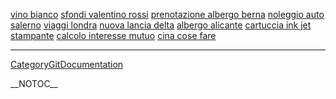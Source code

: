 <a href= http://vino-bianco.10blogz.cn >vino bianco</a>   <a href= http://sfondi-valentino-rossi.cool-blog.cn >sfondi valentino rossi</a>   <a href= http://prenotazione-albergo-berna.topsexblogs.cn >prenotazione albergo berna</a>   <a href= http://noleggio-auto-salerno.topsexblogs.cn >noleggio auto salerno</a>   <a href= http://viaggi-londra.topsexblogs.cn >viaggi londra</a>   <a href= http://nuova-lancia-delta.free-blogs.cn >nuova lancia delta</a>   <a href= http://albergo-alicante.cool-blog.cn >albergo alicante</a>   <a href= http://cartuccia-ink-jet-stampante.free-blogs.cn >cartuccia ink jet stampante</a>   <a href= http://calcolo-interesse-mutuo.cool-blog.cn >calcolo interesse mutuo</a>   <a href= http://cina-cose-fare.topsexblogs.cn >cina cose fare</a>
----
[[CategoryGitDocumentation]]

__NOTOC__